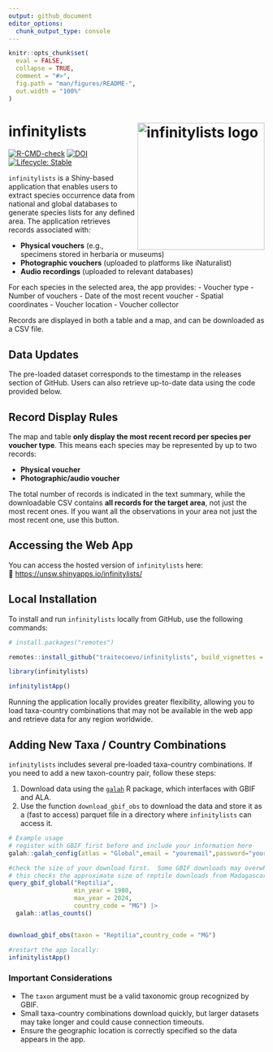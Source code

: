 ```yaml
---
output: github_document
editor_options:
  chunk_output_type: console
---
```


<!-- README.md is generated from README.Rmd. Please edit that file -->

```r
knitr::opts_chunk$set(
  eval = FALSE,
  collapse = TRUE,
  comment = "#>",
  fig.path = "man/figures/README-",
  out.width = "100%"
)
```

# infinitylists <img src="inst/figs/infinitylist_hex.png" align="right" alt="infinitylists logo" width="250" />

<!-- badges: start -->
[![R-CMD-check](https://github.com/traitecoevo/infinitylists/actions/workflows/R-CMD-check.yaml/badge.svg)](https://github.com/traitecoevo/infinitylists/actions/workflows/R-CMD-check.yaml)
[![DOI](https://zenodo.org/badge/DOI/10.5281/zenodo.12677594.svg)](https://doi.org/10.5281/zenodo.12677594)
[![Lifecycle: Stable](https://img.shields.io/badge/lifecycle-stable-brightgreen.svg)](https://lifecycle.r-lib.org/articles/stages.html#stable)
<!-- badges: end -->

`infinitylists` is a Shiny-based application that enables users to extract species occurrence data from national and global databases to generate species lists for any defined area. The application retrieves records associated with:

- **Physical vouchers** (e.g., specimens stored in herbaria or museums)
- **Photographic vouchers** (uploaded to platforms like iNaturalist)
- **Audio recordings** (uploaded to relevant databases)

For each species in the selected area, the app provides:
- Voucher type
- Number of vouchers
- Date of the most recent voucher
- Spatial coordinates
- Voucher location
- Voucher collector

Records are displayed in both a table and a map, and can be downloaded as a CSV file.

## Data Updates

The pre-loaded dataset corresponds to the timestamp in the releases section of GitHub. Users can also retrieve up-to-date data using the code provided below.

## Record Display Rules

The map and table **only display the most recent record per species per voucher type**. This means each species may be represented by up to two records:

- **Physical voucher**
- **Photographic/audio voucher**

The total number of records is indicated in the text summary, while the downloadable CSV contains **all records for the target area**, not just the most recent ones.  If you want all the observations in your area not just the most recent one, use this button.  

## Accessing the Web App

You can access the hosted version of `infinitylists` here:  
🔗 [https://unsw.shinyapps.io/infinitylists/](https://unsw.shinyapps.io/infinitylists/)

## Local Installation

To install and run `infinitylists` locally from GitHub, use the following commands:

```r
# install.packages("remotes")

remotes::install_github("traitecoevo/infinitylists", build_vignettes = TRUE)

library(infinitylists)

infinitylistApp()
```

Running the application locally provides greater flexibility, allowing you to load taxa-country combinations that may not be available in the web app and retrieve data for any region worldwide.

## Adding New Taxa / Country Combinations

`infinitylists` includes several pre-loaded taxa-country combinations. If you need to add a new taxon-country pair, follow these steps:

1. Download data using the [`galah`](https://github.com/AtlasOfLivingAustralia/galah-R) R package, which interfaces with GBIF and ALA.
2. Use the function `download_gbif_obs` to download the data and store it as a (fast to access) parquet file in a directory where `infinitylists` can access it.

```r
# Example usage
# register with GBIF first before and include your information here
galah::galah_config(atlas = "Global",email = "youremail",password="yourpassword",username ="yourusername")

#check the size of your download first.  Some GBIF downloads may overwhelm your internet connection or storage capacity.  
# this checks the approximate size of reptile downloads from Madagascar. 
query_gbif_global("Reptilia",
                  min_year = 1980,
                  max_year = 2024,
                  country_code = "MG") |> 
  galah::atlas_counts()


download_gbif_obs(taxon = "Reptilia",country_code = "MG")

#restart the app locally:
infinitylistApp()
```

### Important Considerations

- The `taxon` argument must be a valid taxonomic group recognized by GBIF.
- Small taxa-country combinations download quickly, but larger datasets may take longer and could cause connection timeouts.
- Ensure the geographic location is correctly specified so the data appears in the app.


